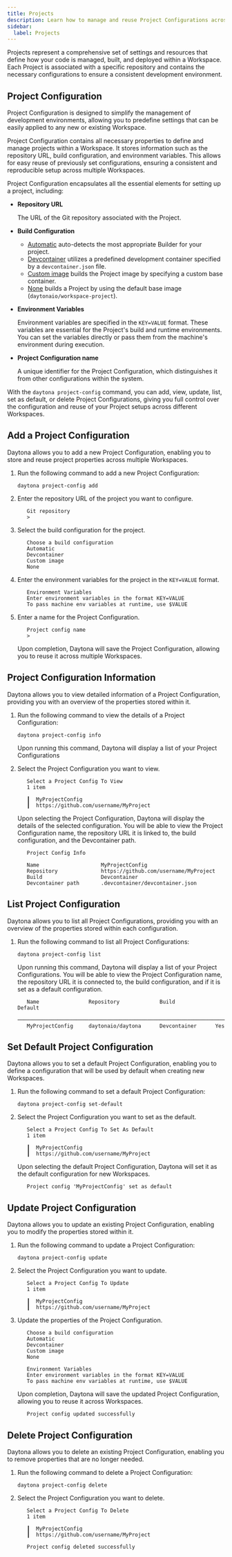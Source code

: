 ```yaml
---
title: Projects
description: Learn how to manage and reuse Project Configurations across multiple Workspaces.
sidebar:
  label: Projects
---
```



Projects represent a comprehensive set of settings and resources that define how your code is managed, built, and deployed within a Workspace. Each Project is associated with a specific repository and contains the necessary configurations to ensure a consistent development environment.

## Project Configuration

Project Configuration is designed to simplify the management of development environments, allowing you to predefine settings that can be easily applied to any new or existing Workspace.

Project Configuration contains all necessary properties to define and manage projects within a Workspace. It stores information such as the repository URL, build configuration, and environment variables. This allows for easy reuse of previously set configurations, ensuring a consistent and reproducible setup across multiple Workspaces.

Project Configuration encapsulates all the essential elements for setting up a project, including:

- **Repository URL**

   The URL of the Git repository associated with the Project.

- **Build Configuration**

  - [Automatic](/usage/builders#automatic-builder) auto-detects the most appropriate Builder for your project.
  - [Devcontainer](/usage/builders#dev-container-builder) utilizes a predefined development container specified by a `devcontainer.json` file.
  - [Custom image](/usage/builders#custom-image-builder) builds the Project image by specifying a custom base container.
  - [None](/usage/builders#none) builds a Project by using the default base image (`daytonaio/workspace-project`).

- **Environment Variables**

   Environment variables are specified in the `KEY=VALUE` format. These variables are essential for the Project's build and runtime environments. You can set the variables directly or pass them from the machine's environment during execution.

- **Project Configuration name**

   A unique identifier for the Project Configuration, which distinguishes it from other configurations within the system.

With the `daytona project-config` command, you can add, view, update, list, set as default, or delete Project Configurations, giving you full control over the configuration and reuse of your Project setups across different Workspaces.

## Add a Project Configuration

Daytona allows you to add a new Project Configuration, enabling you to store and reuse project properties across multiple Workspaces.

1. Run the following command to add a new Project Configuration:

   ```shell
   daytona project-config add
   ```

2. Enter the repository URL of the project you want to configure.

   ```text
      Git repository
      >
   ```

3. Select the build configuration for the project.

   ```text
      Choose a build configuration
      Automatic
      Devcontainer
      Custom image
      None
   ```

4. Enter the environment variables for the project in the `KEY=VALUE` format.

   ```text
      Environment Variables
      Enter environment variables in the format KEY=VALUE
      To pass machine env variables at runtime, use $VALUE
   ```

5. Enter a name for the Project Configuration.

   ```text
      Project config name
      >
   ```

   Upon completion, Daytona will save the Project Configuration, allowing you to reuse it across multiple Workspaces.

## Project Configuration Information

Daytona allows you to view detailed information of a Project Configuration, providing you with an overview of the properties stored within it.

1. Run the following command to view the details of a Project Configuration:

   ```shell
   daytona project-config info
   ```

   Upon running this command, Daytona will display a list of your Project Configurations

2. Select the Project Configuration you want to view.

   ```text
      Select a Project Config To View
      1 item

      ┃  MyProjectConfig
      ┃  https://github.com/username/MyProject
   ```

   Upon selecting the Project Configuration, Daytona will display the details of the selected configuration. You will be able to view the Project Configuration name, the repository URL it is linked to, the build configuration, and the Devcontainer path.

   ```text
      Project Config Info

      Name                    MyProjectConfig
      Repository              https://github.com/username/MyProject
      Build                   Devcontainer
      Devcontainer path       .devcontainer/devcontainer.json
   ```

## List Project Configuration

Daytona allows you to list all Project Configurations, providing you with an overview of the properties stored within each configuration.

1. Run the following command to list all Project Configurations:

   ```shell
   daytona project-config list
   ```

   Upon running this command, Daytona will display a list of your Project Configurations. You will be able to view the Project Configuration name, the repository URL it is connected to, the build configuration, and if it is set as a default configuration.

   ```text
      Name                Repository             Build             Default
      ─────────────────────────────────────────────────────────────────────
      MyProjectConfig     daytonaio/daytona      Devcontainer      Yes
   ```

## Set Default Project Configuration

Daytona allows you to set a default Project Configuration, enabling you to define a configuration that will be used by default when creating new Workspaces.

1. Run the following command to set a default Project Configuration:

   ```shell
   daytona project-config set-default
   ```

2. Select the Project Configuration you want to set as the default.

   ```text
      Select a Project Config To Set As Default
      1 item

      ┃  MyProjectConfig
      ┃  https://github.com/username/MyProject
   ```

   Upon selecting the default Project Configuration, Daytona will set it as the default configuration for new Workspaces.

   ```text
      Project config 'MyProjectConfig' set as default
   ```

## Update Project Configuration

Daytona allows you to update an existing Project Configuration, enabling you to modify the properties stored within it.

1. Run the following command to update a Project Configuration:

   ```shell
   daytona project-config update
   ```

2. Select the Project Configuration you want to update.

   ```text
      Select a Project Config To Update
      1 item

      ┃  MyProjectConfig
      ┃  https://github.com/username/MyProject
   ```

3. Update the properties of the Project Configuration.

   ```text
      Choose a build configuration
      Automatic
      Devcontainer
      Custom image
      None
   ```

   ```text
      Environment Variables
      Enter environment variables in the format KEY=VALUE
      To pass machine env variables at runtime, use $VALUE
   ```

   Upon completion, Daytona will save the updated Project Configuration, allowing you to reuse it across Workspaces.

   ```text
      Project config updated successfully
   ```

## Delete Project Configuration

Daytona allows you to delete an existing Project Configuration, enabling you to remove properties that are no longer needed.

1. Run the following command to delete a Project Configuration:

   ```shell
   daytona project-config delete
   ```

2. Select the Project Configuration you want to delete.

   ```text
      Select a Project Config To Delete
      1 item

      ┃  MyProjectConfig
      ┃  https://github.com/username/MyProject
   ```

   ```text
      Project config deleted successfully
   ```
